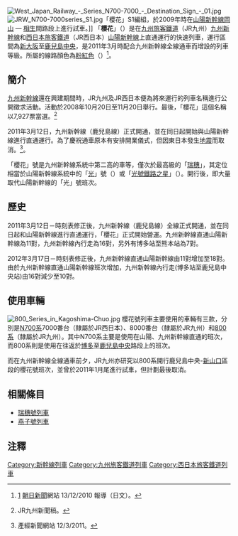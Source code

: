 {{列車名
|列車名       = 櫻花號
|公司色       = black
|圖像         = JRW Shinkansen Series N700 S5 set.jpg
|pxl          = 
|圖像說明     = 停靠在{{ST|姬路|1}}的櫻花558號列車，採用N700系7000番台車身（攝於2011年4月）
|日文原名     = さくら
|羅馬拼音     = Sakura
|營運商       = [[西日本旅客鉄道|西日本旅客鉄道]]（JR西日本）<br />[[九州旅客铁道|九州旅客铁道]]（JR九州）
|列車種類     = [[特別急行列車|特急列車]]
|運行路段     = [[新大阪站|新大阪站]] - [[鹿兒島中央站|鹿兒島中央站]]
|最高營運速度 = 300 km/h（山陽新幹線段）<br />260 km/h（九州新幹線段）
|主要途徑路線 = [[山陽新幹線|山陽新幹線]]、[[九州新幹線|九州新幹線]]
|使用車輛     =  [[新幹線N700系電車|N700系]]：<br>7000番台（JR西日本博多综合车辆所）<br>8000番台（JR九州熊本综合车辆所）
  [[新幹線800系電聯車|800系]]
|服務開始日   = 2011年3月12日
|服務停止日   = 
|備註         = 
|全寬備註     = 
}}

[[File:West_Japan_Railway_-_Series_N700-7000_-_Destination_Sign_-_01.jpg|thumb]]
[[File:JRW_N700-7000series_S1.jpg|thumb]]「櫻花」S1編組，於2009年時在[[山陽新幹線|山陽新幹線]][[岡山車站_(日本)|岡山]] — [[相生站_(兵库县)|相生]]間路段上進行試車。]]
「'''櫻花'''」（{{jpn|j=さくら|rm=Sakura|f=y}}）是在[[九州旅客鐵道|九州旅客鐵道]]（JR九州）[[九州新幹線|九州新幹線]]和[[西日本旅客鐵道|西日本旅客鐵道]]（JR西日本）[[山陽新幹線|山陽新幹線]]上直通運行的快速列車，運行區間為[[新大阪站|新大阪]]至[[鹿兒島中央站|鹿兒島中央]]，是2011年3月時配合九州新幹線全線通車而增設的列車等級。所屬的線路顏色為[[粉紅色|粉紅色]]（{{color|#ff69b4|■}}）<ref>[https://web.archive.org/web/20101213192942/http://www.asahi.com/business/update/1208/OSK201012080168.html] [[朝日新聞|朝日新聞]]網站 13/12/2010 報導（日文）。{{dead link}}</ref>。

== 簡介 ==
[[九州新幹線|九州新幹線]]還在興建期間時，JR九州及JR西日本便為將來運行的列車名稱進行公開徵求活動。活動於2008年10月20日至11月20日舉行。最後，「櫻花」這個名稱以7,927票當選。<ref>{{cite web |url=http://www.jrkyushu.co.jp/shinkansen-name/index_pc.html |title=存档副本 |accessdate=2009-02-04 |deadurl=yes |archiveurl=https://web.archive.org/web/20090919045903/http://www.jrkyushu.co.jp/shinkansen-name/index_pc.html |archivedate=2009-09-19 }} JR九州新聞稿。</ref>

2011年3月12日，九州新幹線（鹿兒島線）正式開通，並在同日起開始與山陽新幹線進行直通運行。為了慶祝通車原本有安排開業儀式，但因東日本發生[[311大地震|地震]]而取消。<ref>{{cite web |url=http://sankei.jp.msn.com/life/news/110312/trd11031206400003-n1.htm |title=存档副本 |accessdate=2011-10-09  |deadurl=yes |archiveurl=https://web.archive.org/web/20110720095040/http://sankei.jp.msn.com/life/news/110312/trd11031206400003-n1.htm |archivedate=2011-07-20 }} 產經新聞網站 12/3/2011。</ref>。

「櫻花」號是九州新幹線系統中第二高的車等，僅次於最高級的「[[瑞穗號列車|瑞穗]]」，其定位相當於山陽新幹線系統中的「[[光號列車|光]]」號（{{lang-ja|ひかり}}）或「[[光號鐵路之星|光號鐵路之星]]」（{{lang-ja|ひかりレールスター}}）。開行後，即大量取代山陽新幹線的「光」號班次。

==歷史==
2011年3月12日－時刻表修正後，九州新幹線（鹿兒島線）全線正式開通，並在同日起和山陽新幹線進行直通運行，「櫻花」正式開始營運。九州新幹線直通山陽新幹線為11對，九州新幹線內行走為16對，另外有博多站至熊本站為7對。                       

2012年3月17日－時刻表修正後，九州新幹線直通山陽新幹線由11對增加至18對。由於九州新幹線直通山陽新幹線班次增加，九州新幹線內行走(博多站至鹿兒島中央站)由16對減少至10對。

==使用車輛==
[[File:800_Series_in_Kagoshima-Chuo.jpg|thumb]]
櫻花號列車主要使用的車輛有三款，分別是[[新幹線N700系電聯車|N700系]]7000番台（隸屬於JR西日本）、8000番台（隸屬於JR九州）和[[新幹線800系電聯車|800系]]（隸屬於JR九州）。其中N700系主要是使用在山陽、九州新幹線直通的班次，而800系則是使用在往返於[[博多車站|博多]]至[[鹿兒島中央車站|鹿兒島中央]]路段上的班次。

而在九州新幹線全線通車前夕，JR九州亦研究以800系開行鹿兒島中央-[[新山口站|新山口]]區段的櫻花號班次，並曾於2011年1月尾進行試車，但計劃最後取消。

==相關條目==
* [[瑞穗號列車|瑞穗號列車]]
* [[燕子號列車|燕子號列車]]

==注釋==
{{reflist}}

{{新幹線}}

{{commonscat|Sakura (Shinkansen)}}
{{DEFAULTSORT:Sakura}}
[[Category:新幹線列車|Category:新幹線列車]]
[[Category:九州旅客鐵道列車|Category:九州旅客鐵道列車]]
[[Category:西日本旅客鐵道列車|Category:西日本旅客鐵道列車]]